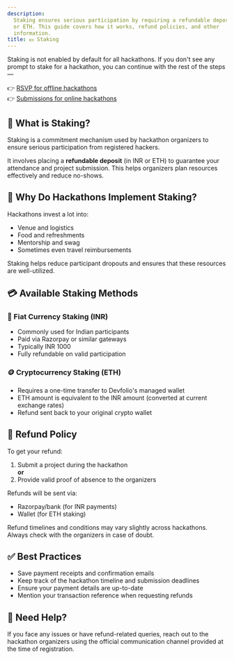 ```yaml
---
description: 
  Staking ensures serious participation by requiring a refundable deposit in INR
  or ETH. This guide covers how it works, refund policies, and other
  information.
title: 💵 Staking
---
```


<Callout type="info" title="Note">
Staking is not enabled by default for all hackathons.  
If you don't see any prompt to stake for a hackathon, you can continue with the rest of the steps —  

👉 [RSVP for offline hackathons](rsvp/)  
👉 [Submissions for online hackathons](project-submission/)
</Callout>


## 🤔 What is Staking?

Staking is a commitment mechanism used by hackathon organizers to ensure serious participation from registered hackers.

It involves placing a **refundable deposit** (in INR or ETH) to guarantee your attendance and project submission. This helps organizers plan resources effectively and reduce no-shows.



## 🧾 Why Do Hackathons Implement Staking?

Hackathons invest a lot into:

- Venue and logistics
- Food and refreshments
- Mentorship and swag
- Sometimes even travel reimbursements

Staking helps reduce participant dropouts and ensures that these resources are well-utilized.



## 💳 Available Staking Methods

### 🏦 Fiat Currency Staking (INR)

- Commonly used for Indian participants
- Paid via Razorpay or similar gateways
- Typically INR 1000
- Fully refundable on valid participation

### 🪙 Cryptocurrency Staking (ETH)

- Requires a one-time transfer to Devfolio's managed wallet
- ETH amount is equivalent to the INR amount (converted at current exchange rates)
- Refund sent back to your original crypto wallet



## 🔁 Refund Policy

To get your refund:

1. Submit a project during the hackathon  
**or**  
2. Provide valid proof of absence to the organizers

Refunds will be sent via:

- Razorpay/bank (for INR payments)
- Wallet (for ETH staking)

<Callout type="info" title="Organizer Discretion">
Refund timelines and conditions may vary slightly across hackathons. Always check with the organizers in case of doubt.
</Callout>



## ✅ Best Practices

- Save payment receipts and confirmation emails
- Keep track of the hackathon timeline and submission deadlines
- Ensure your payment details are up-to-date
- Mention your transaction reference when requesting refunds



## 💬 Need Help?

If you face any issues or have refund-related queries, reach out to the hackathon organizers using the official communication channel provided at the time of registration.

